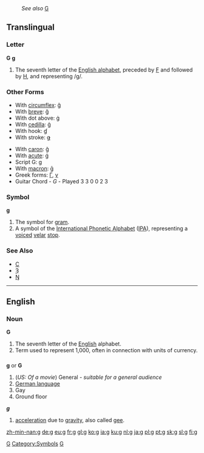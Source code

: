 :''See also'' [[G]]
==Translingual==
===Letter===
'''G''' '''g'''

#The seventh letter of the [[Wiktionary:About Roman script|English alphabet]], preceded by [[F]] and followed by [[H]], and representing /g/.
===Other Forms===
{{top}}
*With [[circumflex]]: [[ĝ]]
*With [[breve]]: [[ğ]]
*With dot above: [[ġ]]
*With [[cedilla]]: [[ģ]]
*With hook: [[ɠ]]
*With stroke: [[ǥ]]
{{mid}}
*With [[caron]]: [[ǧ]]
*With [[acute]]: [[ǵ]]
*Script G: [[ɡ]]
*With [[macron]]: [[ḡ]]
*Greek forms: [[Γ]], [[γ]]
*Guitar Chord - ''G'' - Played 3 3 0 0 2 3
{{bottom}}

===Symbol===
'''g'''

#The symbol for [[gram]].
#A symbol of the [[International Phonetic Alphabet]] ([[IPA]]), representing a [[voiced]] [[velar]] [[stop]].

===See Also===
*[[C]]
*[[Ȝ]]
*[[Ŋ]]

----
==English==
===Noun===
'''G'''
#The seventh letter of the [[English]] alphabet.
#Term used to represent 1,000, often in connection with units of currency.

==={{abbreviation}}===
'''g''' or '''G'''

# (''US: Of a movie'') General - ''suitable for a general audience''
# [[German language]]
# Gay
# Ground floor

'''''g'''''
# [[acceleration]] due to [[gravity]], also called [[gee]].

[[Category:Latin letters|G]]
[[Category:Symbols]]
[[Category:IPA symbols|G]]

[[zh-min-nan:g]]
[[de:g]]
[[eu:g]]
[[fr:g]]
[[gl:g]]
[[ko:g]]
[[ia:g]]
[[ku:g]]
[[nl:g]]
[[ja:g]]
[[pl:g]]
[[pt:g]]
[[sk:g]]
[[sl:g]]
[[fi:g]]
